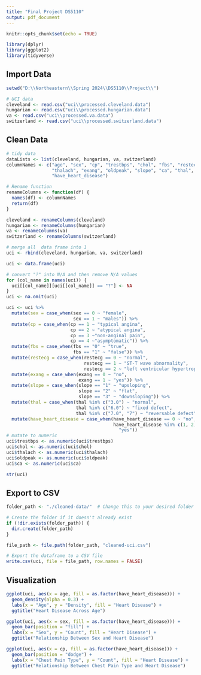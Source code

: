 ---
title: "Final Project DS5110"
output: pdf_document
---

```{r setup, include=FALSE}
knitr::opts_chunk$set(echo = TRUE)

library(dplyr)
library(ggplot2)
library(tidyverse)
```

## Import Data 
```{r}
setwd("D:\\Northeastern\\Spring 2024\\DS5110\\Project\\")

# UCI data
cleveland <- read.csv("uci\\processed.cleveland.data")
hungarian <- read.csv("uci\\processed.hungarian.data")
va <- read.csv("uci\\processed.va.data")
switzerland <- read.csv("uci\\processed.switzerland.data")
```

## Clean Data
```{r}
# tidy data
dataLists <- list(cleveland, hungarian, va, switzerland)
columnNames <- c("age", "sex", "cp", "trestbps", "chol", "fbs", "restecg", 
                 "thalach", "exang", "oldpeak", "slope", "ca", "thal",
                 "have_heart_disease")

# Rename function
renameColumns <- function(df) {
  names(df) <- columnNames
  return(df)
}

cleveland <- renameColumns(cleveland)
hungarian <- renameColumns(hungarian)
va <- renameColumns(va)
switzerland <- renameColumns(switzerland)

# merge all  data frame into 1
uci <- rbind(cleveland, hungarian, va, switzerland)

uci <- data.frame(uci)

# convert "?" into N/A and then remove N/A values
for (col_name in names(uci)) {
  uci[[col_name]][uci[[col_name]] == "?"] <- NA
}
uci <- na.omit(uci)

uci <- uci %>%
  mutate(sex = case_when(sex == 0 ~ "female",
                         sex == 1 ~ "males")) %>%
  mutate(cp = case_when(cp == 1 ~ "typical angina",
                        cp == 2 ~ "atypical angina",
                        cp == 3 ~"non-anginal pain",
                        cp == 4 ~"asymptomatic")) %>%
  mutate(fbs = case_when(fbs == "0" ~ "true",
                         fbs == "1" ~ "false")) %>%
  mutate(restecg = case_when(restecg == 0 ~ "normal",
                             restecg == 1 ~ "ST-T wave abnormality",
                             restecg == 2 ~ "left ventricular hypertrophy")) %>%
  mutate(exang = case_when(exang == 0 ~ "no",
                           exang == 1 ~ "yes")) %>%
  mutate(slope = case_when(slope == "1" ~ "upsloping",
                           slope == "2" ~ "flat",
                           slope == "3" ~ "downsloping")) %>%
  mutate(thal = case_when(thal %in% c("3.0") ~ "normal",
                          thal %in% c("6.0") ~ "fixed defect",
                          thal %in% c("7.0", "7") ~ "reversable defect")) %>%
  mutate(have_heart_disease = case_when(have_heart_disease == 0 ~ "no",
                                        have_heart_disease %in% c(1, 2, 3, 4) ~ 
                                          "yes"))
# mutate to numeric 
uci$trestbps <- as.numeric(uci$trestbps)
uci$chol <- as.numeric(uci$chol)
uci$thalach <- as.numeric(uci$thalach)
uci$oldpeak <- as.numeric(uci$oldpeak)
uci$ca <- as.numeric(uci$ca)

str(uci)
```
## Export to CSV
```{r}
folder_path <- "./cleaned-data/"  # Change this to your desired folder path

# Create the folder if it doesn't already exist
if (!dir.exists(folder_path)) {
  dir.create(folder_path)
}

file_path <- file.path(folder_path, "cleaned-uci.csv")

# Export the dataframe to a CSV file
write.csv(uci, file = file_path, row.names = FALSE)
```

## Visualization 
```{r}
ggplot(uci, aes(x = age, fill = as.factor(have_heart_disease))) +
  geom_density(alpha = 0.3) +
  labs(x = "Age", y = "Density", fill = "Heart Disease") +
  ggtitle("Heart Disease Across Age")

ggplot(uci, aes(x = sex, fill = as.factor(have_heart_disease))) +
  geom_bar(position = "fill") +
  labs(x = "Sex", y = "Count", fill = "Heart Disease") +
  ggtitle("Relationship Between Sex and Heart Disease")

ggplot(uci, aes(x = cp, fill = as.factor(have_heart_disease))) +
  geom_bar(position = "dodge") +
  labs(x = "Chest Pain Type", y = "Count", fill = "Heart Disease") +
  ggtitle("Relationship Between Chest Pain Type and Heart Disease")
```
